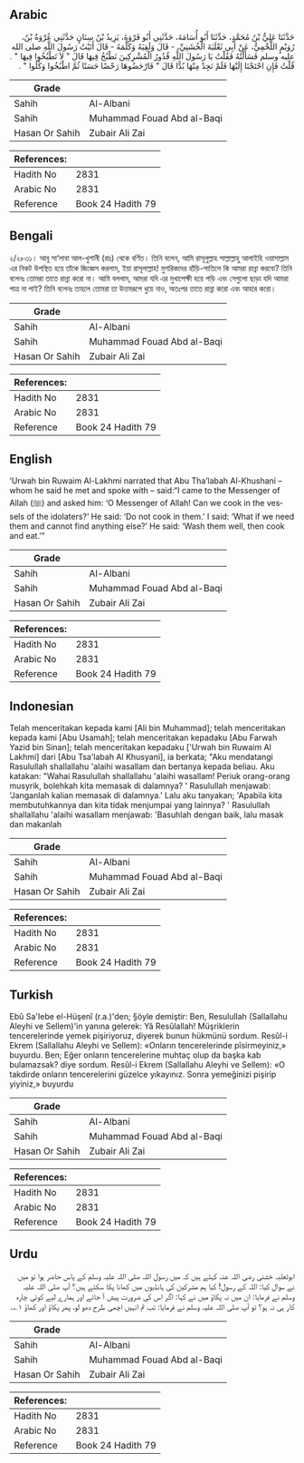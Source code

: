 ## Arabic

<div dir="rtl" lang="ar" style={{fontSize:'larger',backgroundColor:'#f8f9fa',padding:20}}>حَدَّثَنَا عَلِيُّ بْنُ مُحَمَّدٍ، حَدَّثَنَا أَبُو أُسَامَةَ، حَدَّثَنِي أَبُو فَرْوَةَ، يَزِيدُ بْنُ سِنَانٍ حَدَّثَنِي عُرْوَةُ بْنُ، رُوَيْمٍ اللَّخْمِيُّ، عَنْ أَبِي ثَعْلَبَةَ الْخُشَنِيِّ، - قَالَ وَلَقِيَهُ وَكَلَّمَهُ - قَالَ أَتَيْتُ رَسُولَ اللَّهِ صلى الله عليه وسلم فَسَأَلْتُهُ فَقُلْتُ يَا رَسُولَ اللَّهِ قُدُورُ الْمُشْرِكِينَ نَطْبُخُ فِيهَا قَالَ ‏"‏ لاَ تَطْبُخُوا فِيهَا ‏"‏ ‏.‏ قُلْتُ فَإِنِ احْتَجْنَا إِلَيْهَا فَلَمْ نَجِدْ مِنْهَا بُدًّا قَالَ ‏"‏ فَارْحَضُوهَا رَحْضًا حَسَنًا ثُمَّ اطْبُخُوا وَكُلُوا ‏"‏ ‏.‏</div><div style={{backgroundColor:'#f8f9fa',padding:20, marginBottom: 10}}><table>
      <thead>
        <tr>
          <th>Grade</th>
          <th></th>
        </tr>
      </thead>
      <tbody>
<tr><td>Sahih</td><td>Al-Albani</td></tr><tr><td>Sahih</td><td>Muhammad Fouad Abd al-Baqi</td></tr><tr><td>Hasan Or Sahih</td><td>Zubair Ali Zai</td></tr></tbody></table><table>
        <thead>
          <tr>
            <th>References:</th>
            <th></th>
          </tr>
        </thead>
        <tbody><tr><td>Hadith No</td><td>2831</td></tr><tr><td>Arabic No</td><td>2831</td></tr><tr><td>Reference</td><td>Book 24 Hadith 79</td></tr></tbody></table></div>

## Bengali

<div dir="ltr" lang="bn" style={{fontSize:'larger',backgroundColor:'#f8f9fa',padding:20}}>২/২৮৩১। আবূ সা‘লাবা আল-খুশানী (রাঃ) থেকে বর্ণিত। তিনি বলেন, আমি রাসূলুল্লাহ সাল্লাল্লাহু আলাইহি ওয়াসাল্লাম এর নিকট উপস্থিত হয়ে তাঁকে জিজ্ঞেস করলাম, ইয়া রাসূলাল্লাহ! মুশরিকদের হাঁড়ি-পাতিলে কি আমরা রান্না করবো? তিনি বলেনঃ তোমরা তাতে রান্না করো না। আমি বললাম, আমরা যদি এর মুখাপেক্ষী হয়ে পড়ি এবং সেগুলো ছাড়া যদি আমরা পাত্র না পাই? তিনি বলেনঃ তাহলে তোমরা তা উত্তমরূপে ধুয়ে নাও, অতঃপর তাতে রান্না করো এবং আহার করো।</div><div style={{backgroundColor:'#f8f9fa',padding:20, marginBottom: 10}}><table>
      <thead>
        <tr>
          <th>Grade</th>
          <th></th>
        </tr>
      </thead>
      <tbody>
<tr><td>Sahih</td><td>Al-Albani</td></tr><tr><td>Sahih</td><td>Muhammad Fouad Abd al-Baqi</td></tr><tr><td>Hasan Or Sahih</td><td>Zubair Ali Zai</td></tr></tbody></table><table>
        <thead>
          <tr>
            <th>References:</th>
            <th></th>
          </tr>
        </thead>
        <tbody><tr><td>Hadith No</td><td>2831</td></tr><tr><td>Arabic No</td><td>2831</td></tr><tr><td>Reference</td><td>Book 24 Hadith 79</td></tr></tbody></table></div>

## English

<div dir="ltr" lang="en" style={{fontSize:'larger',backgroundColor:'#f8f9fa',padding:20}}>‘Urwah bin Ruwaim Al-Lakhmi narrated that Abu Tha’labah Al-Khushani – whom he said he met and spoke with – said:“I came to the Messenger of Allah (ﷺ) and asked him: ‘O Messenger of Allah! Can we cook in the vessels of the idolaters?’ He said: ‘Do not cook in them.’ I said: ‘What if we need them and cannot find anything else?’ He said: ‘Wash them well, then cook and eat.’”</div><div style={{backgroundColor:'#f8f9fa',padding:20, marginBottom: 10}}><table>
      <thead>
        <tr>
          <th>Grade</th>
          <th></th>
        </tr>
      </thead>
      <tbody>
<tr><td>Sahih</td><td>Al-Albani</td></tr><tr><td>Sahih</td><td>Muhammad Fouad Abd al-Baqi</td></tr><tr><td>Hasan Or Sahih</td><td>Zubair Ali Zai</td></tr></tbody></table><table>
        <thead>
          <tr>
            <th>References:</th>
            <th></th>
          </tr>
        </thead>
        <tbody><tr><td>Hadith No</td><td>2831</td></tr><tr><td>Arabic No</td><td>2831</td></tr><tr><td>Reference</td><td>Book 24 Hadith 79</td></tr></tbody></table></div>

## Indonesian

<div dir="ltr" lang="id" style={{fontSize:'larger',backgroundColor:'#f8f9fa',padding:20}}>Telah menceritakan kepada kami [Ali bin Muhammad]; telah menceritakan kepada kami [Abu Usamah]; telah menceritakan kepadaku [Abu Farwah Yazid bin Sinan]; telah menceritakan kepadaku ['Urwah bin Ruwaim Al Lakhmi] dari [Abu Tsa'labah Al Khusyani], ia berkata; "Aku mendatangi Rasulullah shallallahu 'alaihi wasallam dan bertanya kepada beliau. Aku katakan: "Wahai Rasulullah shallallahu 'alaihi wasallam! Periuk orang-orang musyrik, bolehkah kita memasak di dalamnya? ' Rasulullah menjawab: 'Janganlah kalian memasak di dalamnya.' Lalu aku tanyakan; 'Apabila kita membutuhkannya dan kita tidak menjumpai yang lainnya? ' Rasulullah shallallahu 'alaihi wasallam menjawab: 'Basuhlah dengan baik, lalu masak dan makanlah</div><div style={{backgroundColor:'#f8f9fa',padding:20, marginBottom: 10}}><table>
      <thead>
        <tr>
          <th>Grade</th>
          <th></th>
        </tr>
      </thead>
      <tbody>
<tr><td>Sahih</td><td>Al-Albani</td></tr><tr><td>Sahih</td><td>Muhammad Fouad Abd al-Baqi</td></tr><tr><td>Hasan Or Sahih</td><td>Zubair Ali Zai</td></tr></tbody></table><table>
        <thead>
          <tr>
            <th>References:</th>
            <th></th>
          </tr>
        </thead>
        <tbody><tr><td>Hadith No</td><td>2831</td></tr><tr><td>Arabic No</td><td>2831</td></tr><tr><td>Reference</td><td>Book 24 Hadith 79</td></tr></tbody></table></div>

## Turkish

<div dir="ltr" lang="tr" style={{fontSize:'larger',backgroundColor:'#f8f9fa',padding:20}}>Ebû Sa'Iebe el-Hüşenî (r.a.)'den; §öyle demiştir: Ben, Resulullah (Sallallahu Aleyhi ve Sellem)'in yanına gelerek: Yâ Resûlallah! Müşriklerin tencerelerinde yemek pişiriyoruz, diyerek bunun hükmünü sordum. Resûl-i Ekrem (Sallallahu Aleyhi ve Sellem): «Onların tencerelerinde pîsirmeyiniz,» buyurdu. Ben; Eğer onların tencerelerine muhtaç olup da başka kab bulamazsak? diye sordum. Resûl-i Ekrem (Sallallahu Aleyhi ve Sellem): «O takdirde onların tencerelerini güzelce yıkayınız. Sonra yemeğinizi pişirip yiyiniz,» buyurdu</div><div style={{backgroundColor:'#f8f9fa',padding:20, marginBottom: 10}}><table>
      <thead>
        <tr>
          <th>Grade</th>
          <th></th>
        </tr>
      </thead>
      <tbody>
<tr><td>Sahih</td><td>Al-Albani</td></tr><tr><td>Sahih</td><td>Muhammad Fouad Abd al-Baqi</td></tr><tr><td>Hasan Or Sahih</td><td>Zubair Ali Zai</td></tr></tbody></table><table>
        <thead>
          <tr>
            <th>References:</th>
            <th></th>
          </tr>
        </thead>
        <tbody><tr><td>Hadith No</td><td>2831</td></tr><tr><td>Arabic No</td><td>2831</td></tr><tr><td>Reference</td><td>Book 24 Hadith 79</td></tr></tbody></table></div>

## Urdu

<div dir="rtl" lang="ur" style={{fontSize:'larger',backgroundColor:'#f8f9fa',padding:20}}>ابوثعلبہ خشنی رضی اللہ عنہ کہتے ہیں کہ میں رسول اللہ صلی اللہ علیہ وسلم کے پاس حاضر ہوا تو میں نے سوال کیا: اللہ کے رسول! کیا ہم مشرکین کی ہانڈیوں میں کھانا پکا سکتے ہیں؟ آپ صلی اللہ علیہ وسلم نے فرمایا: ان میں نہ پکاؤ میں نے کہا: اگر اس کی ضرورت پیش آ جائے اور ہمارے لیے کوئی چارہ کار ہی نہ ہو؟ تو آپ صلی اللہ علیہ وسلم نے فرمایا: تب تم انہیں اچھی طرح دھو لو، پھر پکاؤ اور کھاؤ ۱؎۔</div><div style={{backgroundColor:'#f8f9fa',padding:20, marginBottom: 10}}><table>
      <thead>
        <tr>
          <th>Grade</th>
          <th></th>
        </tr>
      </thead>
      <tbody>
<tr><td>Sahih</td><td>Al-Albani</td></tr><tr><td>Sahih</td><td>Muhammad Fouad Abd al-Baqi</td></tr><tr><td>Hasan Or Sahih</td><td>Zubair Ali Zai</td></tr></tbody></table><table>
        <thead>
          <tr>
            <th>References:</th>
            <th></th>
          </tr>
        </thead>
        <tbody><tr><td>Hadith No</td><td>2831</td></tr><tr><td>Arabic No</td><td>2831</td></tr><tr><td>Reference</td><td>Book 24 Hadith 79</td></tr></tbody></table></div>